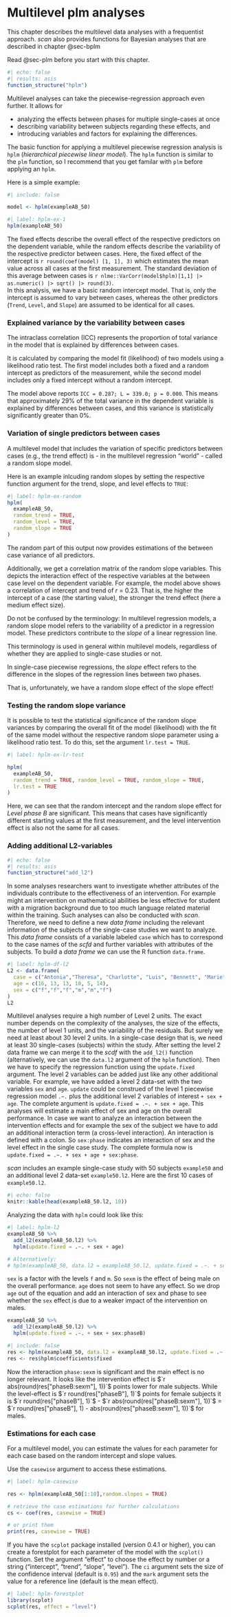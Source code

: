 # Multilevel plm analyses {#sec-hplm}

::: callout-note
This chapter describes the multilevel data analyses with a frequentist approach. *scan* also provides functions for Bayesian analyses that are described in chapter @sec-bplm

Read @sec-plm before you start with this chapter.
:::

```r
#| echo: false
#| results: asis
function_structure("hplm")
```

Multilevel analyses can take the piecewise-regression approach even further. It allows for

-   analyzing the effects between phases for multiple single-cases at once
-   describing variability between subjects regarding these effects, and
-   introducing variables and factors for explaining the differences.

The basic function for applying a multilevel piecewise regression analysis is `hplm` (*hierarchical piecewise linear model*). The `hplm` function is similar to the `plm` function, so I recommend that you get familar with `plm` before applying an `hplm`.

Here is a simple example:

```r
#| include: false

model <- hplm(exampleAB_50)
```

```r
#| label: hplm-ex-1
hplm(exampleAB_50)
```

The fixed effects describe the overall effect of the respective predictors on the dependent variable, while the random effects describe the variability of the respective predictor between cases. Here, the fixed effect of the intercept is `r round(coef(model) [1, 1], 3)` which estimates the mean value across all cases at the first measurement. The standard deviation of this average between cases is `r nlme::VarCorr(model$hplm)[1,1] |> as.numeric() |> sqrt() |> round(3)`.\
In this analysis, we have a basic random intercept model. That is, only the intercept is assumed to vary between cases, whereas the other predictors (`Trend`, `Level`, and `Slope`) are assumed to be identical for all cases.

### Explained variance by the variability between cases

The intraclass correlation (ICC) represents the proportion of total variance in the model that is explained by differences between cases.

It is calculated by comparing the model fit (likelihood) of two models using a likelihood ratio test. The first model includes both a fixed and a random intercept as predictors of the measurement, while the second model includes only a fixed intercept without a random intercept.

The model above reports `ICC = 0.287; L = 339.0; p = 0.000`. This means that approximately 29% of the total variance in the dependent variable is explained by differences between cases, and this variance is statistically significantly greater than 0%.

### Variation of single predictors between cases

A multilevel model that includes the variation of specific predictors between cases (e.g., the trend effect) is - in the multilevel regression "world" - called a random slope model.

Here is an example inlcuding random slopes by setting the respective function argument for the trend, slope, and level effects to `TRUE`:

```r
#| label: hplm-ex-random
hplm(
  exampleAB_50, 
  random_trend = TRUE, 
  random_level = TRUE, 
  random_slope = TRUE
)
```

The random part of this output now provides estimations of the between case variance of all predictors.

Additionally, we get a correlation matrix of the random slope variables. This depicts the interaction effect of the respective variables at the between case level on the dependent variable. For example, the model above shows a correlation of intercept and trend of *r* = 0.23. That is, the higher the intercept of a case (the starting value), the stronger the trend effect (here a medium effect size).

::: callout-caution
Do not be confused by the terminology: In multilevel regression models, a random slope model refers to the variability of a predictor in a regression model. These predictors contribute to the *slope* of a linear regression line.

This terminology is used in general within multilevel models, regardless of whether they are applied to single-case studies or not.

In single-case piecewise regressions, the *slope* effect refers to the difference in the slopes of the regression lines between two phases.

That is, unfortunately, we have a random slope effect of the slope effect!
:::

### Testing the random slope variance

It is possible to test the statistical significance of the random slope variances by comparing the overall fit of the model (likelihood) with the fit of the same model without the respective random slope parameter using a likelihood ratio test. To do this, set the argument `lr.test = TRUE`.

```r
#| label: hplm-ex-lr-test

hplm(
  exampleAB_50, 
  random_trend = TRUE, random_level = TRUE, random_slope = TRUE, 
  lr.test = TRUE
)

```

Here, we can see that the random intercept and the random slope effect for *Level phase B* are significant. This means that cases have significantly different starting values at the first measurement, and the level intervention effect is also not the same for all cases.

### Adding additional L2-variables {#sec-add-l2}

```r
#| echo: false
#| results: asis
function_structure("add_l2")
```

In some analyses researchers want to investigate whether attributes of the individuals contribute to the effectiveness of an intervention. For example might an intervention on mathematical abilities be less effective for student with a migration background due to too much language related material within the training. Such analyses can also be conducted with *scan*. Therefore, we need to define a new *data frame* including the relevant information of the subjects of the single-case studies we want to analyze. This *data frame* consists of a variable labeled `case` which has to correspond to the case names of the *scfd* and further variables with attributes of the subjects. To build a *data frame* we can use the R function `data.frame`.

```r
#| label: hplm-df-l2
L2 <- data.frame(
  case = c("Antonia","Theresa", "Charlotte", "Luis", "Bennett", "Marie"), 
  age = c(16, 13, 13, 10, 5, 14), 
  sex = c("f","f","f","m","m","f")
)
L2
```

Multilevel analyses require a high number of Level 2 units. The exact number depends on the complexity of the analyses, the size of the effects, the number of level 1 units, and the variability of the residuals. But surely we need at least about 30 level 2 units. In a single-case design that is, we need at least 30 single-cases (subjects) within the study. After setting the level 2 data frame we can merge it to the *scdf* with the `add_l2()` function (alternatively, we can use the `data.l2` argument of the `hplm` function). Then we have to specify the regression function using the `update.fixed` argument. The level 2 variables can be added just like any other additional variable. For example, we have added a level 2 data-set with the two variables `sex` and `age`. `update` could be construed of the level 1 piecewise regression model `.~.` plus the additional level 2 variables of interest `+ sex + age`. The complete argument is `update.fixed = .~. + sex + age`. This analyses will estimate a main effect of sex and age on the overall performance. In case we want to analyze an interaction between the intervention effects and for example the sex of the subject we have to add an additional interaction term (a cross-level interaction). An interaction is defined with a colon. So `sex:phase` indicates an interaction of sex and the level effect in the single case study. The complete formula now is `update.fixed = .~. + sex + age + sex:phase`.

*scan* includes an example single-case study with 50 subjects `example50` and an additional level 2 data-set `example50.l2`. Here are the first 10 cases of `example50.l2`.

```r
#| echo: false
knitr::kable(head(exampleAB_50.l2, 10))
```

Analyzing the data with `hplm` could look like this:

```r
#| label: hplm-l2
exampleAB_50 %>%
  add_l2(exampleAB_50.l2) %>%
  hplm(update.fixed = .~. + sex + age)

# Alternatively:
# hplm(exampleAB_50, data.l2 = exampleAB_50.l2, update.fixed = .~. + sex + age)
```

`sex` is a factor with the levels `f` and `m`. So `sexm` is the effect of being male on the overall performance. `age` does not seem to have any effect. So we drop `age` out of the equation and add an interaction of sex and phase to see whether the `sex` effect is due to a weaker impact of the intervention on males.

```r
exampleAB_50 %>%
  add_l2(exampleAB_50.l2) %>%
  hplm(update.fixed = .~. + sex + sex:phaseB)
```

```r
#| include: false
res <- hplm(exampleAB_50, data.l2 = exampleAB_50.l2, update.fixed = .~. + sex + sex:phaseB)
res <- res$hplm$coefficients$fixed
```

Now the interaction `phase:sexm` is significant and the main effect is no longer relevant. It looks like the intervention effect is $`r abs(round(res["phaseB:sexm"], 1))`$ points lower for male subjects. While the level-effect is $`r round(res["phaseB"], 1)`$ points for female subjects it is $`r round(res["phaseB"], 1)`$ - $`r abs(round(res["phaseB:sexm"], 1))`$ = $`r round(res["phaseB"], 1) - abs(round(res["phaseB:sexm"], 1))`$ for males.

### Estimations for each case

For a multilevel model, you can estimate the values for each parameter for each case based on the random intercept and slope values.

Use the `casewise` argument to access these estimations.

```r
#| label: hplm-casewise

res <- hplm(exampleAB_50[1:10],random.slopes = TRUE)

# retrieve the case estimations for further calculations
cs <- coef(res, casewise = TRUE)

# or print them
print(res, casewise = TRUE)

```

If you have the `scplot` package installed (version 0.4.1 or higher), you can create a forestplot for each parameter of the model with the `scplot()` function. Set the argument "effect" to choose the effect by number or a string ("intercept", "trend", "slope", "level"). The `ci` argument sets the size of the confidence interval (default is `0.95`) and the `mark` argument sets the value for a reference line (default is the mean effect).

```r
#| label: hplm-forestplot
library(scplot)
scplot(res, effect = "level")
```
